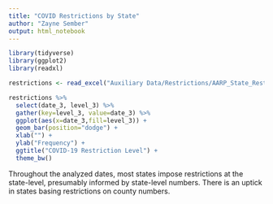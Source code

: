 ```yaml
---
title: "COVID Restrictions by State"
author: "Zayne Sember"
output: html_notebook
---
```


```r
library(tidyverse)
library(ggplot2)
library(readxl)
```

```r
restrictions <- read_excel("Auxiliary Data/Restrictions/AARP_State_Restrictions_Long.xlsx")

restrictions %>% 
  select(date_3, level_3) %>%
  gather(key=level_3, value=date_3) %>% 
  ggplot(aes(x=date_3,fill=level_3)) + 
  geom_bar(position="dodge") +
  xlab("") +
  ylab("Frequency") +
  ggtitle("COVID-19 Restriction Level") +
  theme_bw()
```
Throughout the analyzed dates, most states impose restrictions at the state-level, presumably informed by state-level numbers. There is an uptick in states basing restrictions on county numbers.
